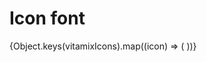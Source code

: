 
# Icon font

<Meta title="Icons / Icon font" />

<Preview>
  {Object.keys(vitamixIcons).map((icon) => (
    <span
      key={icon}
      aria-label={icon}
      className={`vtmx-${icon}`}
      style={{ fontSize: 32 }}></span>
  ))}
</Preview>
